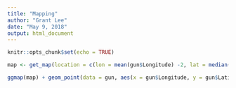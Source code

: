 ```yaml
---
title: "Mapping"
author: "Grant Lee"
date: "May 9, 2018"
output: html_document
---
```


```r
knitr::opts_chunk$set(echo = TRUE)
```

```r
map <- get_map(location = c(lon = mean(gun$Longitude) -2, lat = median(gun$Latitude)), zoom = 4, maptype = "terrain", scale = 2)

ggmap(map) + geom_point(data = gun, aes(x = gun$Longitude, y = gun$Latitude, fill = "red", alpha = 0.8), size = 3, shape = 21) + guides(fill = FALSE, alpha = FALSE, size = FALSE)
```